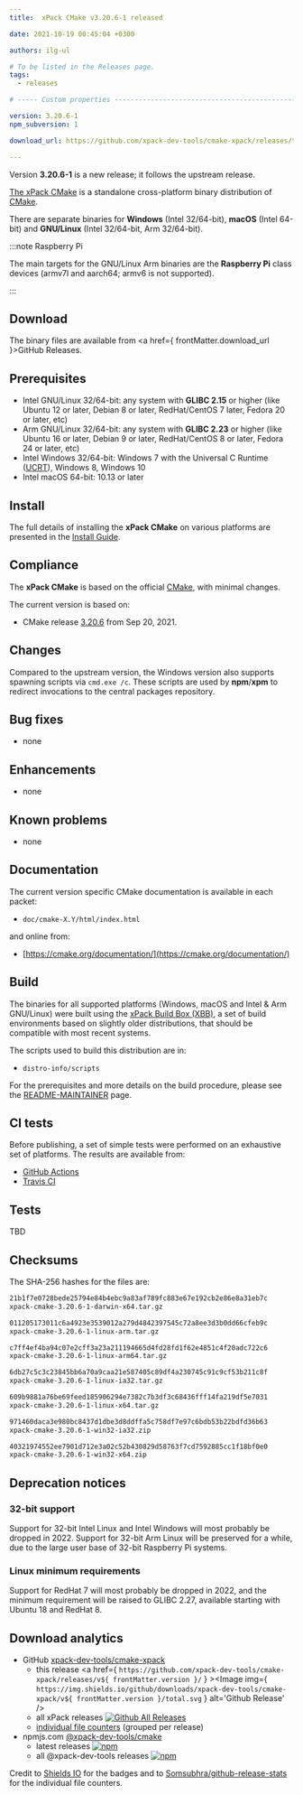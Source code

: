 ```yaml
---
title:  xPack CMake v3.20.6-1 released

date: 2021-10-19 00:45:04 +0300

authors: ilg-ul

# To be listed in the Releases page.
tags:
  - releases

# ----- Custom properties -----------------------------------------------------

version: 3.20.6-1
npm_subversion: 1

download_url: https://github.com/xpack-dev-tools/cmake-xpack/releases/tag/v3.20.6-1/

---
```


Version **3.20.6-1** is a new release; it follows the upstream release.

<!-- truncate -->


[The xPack CMake](https://xpack-dev-tools.github.io/cmake-xpack)
is a standalone cross-platform binary distribution of
[CMake](https://cmake.org).

There are separate binaries for **Windows** (Intel 32/64-bit),
**macOS** (Intel 64-bit) and **GNU/Linux** (Intel 32/64-bit, Arm 32/64-bit).

:::note Raspberry Pi

The main targets for the GNU/Linux Arm
binaries are the **Raspberry Pi** class devices (armv7l and aarch64;
armv6 is not supported).

:::

## Download

The binary files are available from <a href={ frontMatter.download_url }>GitHub Releases</a>.

## Prerequisites

- Intel GNU/Linux 32/64-bit: any system with **GLIBC 2.15** or higher
  (like Ubuntu 12 or later, Debian 8 or later, RedHat/CentOS 7 later,
  Fedora 20 or later, etc)
- Arm GNU/Linux 32/64-bit: any system with **GLIBC 2.23** or higher
  (like Ubuntu 16 or later, Debian 9 or later, RedHat/CentOS 8 or later,
  Fedora 24 or later, etc)
- Intel Windows 32/64-bit: Windows 7 with the Universal C Runtime
  ([UCRT](https://support.microsoft.com/en-us/topic/update-for-universal-c-runtime-in-windows-c0514201-7fe6-95a3-b0a5-287930f3560c)),
  Windows 8, Windows 10
- Intel macOS 64-bit: 10.13 or later

## Install

The full details of installing the **xPack CMake** on various platforms
are presented in the [Install Guide](/docs/install/).

## Compliance

The **xPack CMake** is based on the official
[CMake](https://cmake.org), with minimal changes.

The current version is based on:

- CMake release
[3.20.6](https://github.com/Kitware/CMake/releases/tag/v3.20.6/)
from Sep 20, 2021.

## Changes

Compared to the upstream version, the Windows version also supports
spawning scripts via `cmd.exe /c`. These scripts are used by **npm**/**xpm**
to redirect invocations to the central packages repository.

## Bug fixes

- none

## Enhancements

- none

## Known problems

- none

## Documentation

The current version specific CMake documentation is available in each packet:

- `doc/cmake-X.Y/html/index.html`

and online from:

- [https://cmake.org/documentation/](https://cmake.org/documentation/)

## Build

The binaries for all supported platforms
(Windows, macOS and Intel & Arm GNU/Linux) were built using the
[xPack Build Box (XBB)](https://xpack.github.io/xbb/), a set
of build environments based on slightly older distributions, that should be
compatible with most recent systems.

The scripts used to build this distribution are in:

- `distro-info/scripts`

For the prerequisites and more details on the build procedure, please see the
[README-MAINTAINER](https://github.com/xpack-dev-tools/cmake-xpack/blob/xpack/README-MAINTAINER.md) page.

## CI tests

Before publishing, a set of simple tests were performed on an exhaustive
set of platforms. The results are available from:

- [GitHub Actions](https://github.com/xpack-dev-tools/cmake-xpack/actions/)
- [Travis CI](https://app.travis-ci.com/github/xpack-dev-tools/cmake-xpack/builds/)

## Tests

TBD

## Checksums

The SHA-256 hashes for the files are:

```txt
21b1f7e0728bede25794e84b4ebc9a83af789fc883e67e192cb2e86e8a31eb7c
xpack-cmake-3.20.6-1-darwin-x64.tar.gz

011205173011c6a4923e3539012a279d4842397545c72a8ee3d3b0dd66cfeb9c
xpack-cmake-3.20.6-1-linux-arm.tar.gz

c7ff4ef4ba94c07e2cff3a23a211194665d4fd28fd1f62e4851c4f20adc722c6
xpack-cmake-3.20.6-1-linux-arm64.tar.gz

6db27c5c3c23845bb6a70a9caa21e587405c89df4a230745c91c9cf53b211c8f
xpack-cmake-3.20.6-1-linux-ia32.tar.gz

609b9881a76be69feed185906294e7382c7b3df3c68436fff14fa219df5e7031
xpack-cmake-3.20.6-1-linux-x64.tar.gz

971460daca3e980bc8437d1dbe3d8ddffa5c758df7e97c6bdb53b22bdfd36b63
xpack-cmake-3.20.6-1-win32-ia32.zip

40321974552ee7901d712e3a02c52b430829d58763f7cd7592885cc1f18bf0e0
xpack-cmake-3.20.6-1-win32-x64.zip

```

## Deprecation notices

### 32-bit support

Support for 32-bit Intel Linux and Intel Windows will most probably
be dropped in 2022. Support for 32-bit Arm Linux will be preserved
for a while, due to the large user base of 32-bit Raspberry Pi systems.

### Linux minimum requirements

Support for RedHat 7 will most probably be dropped in 2022, and the
minimum requirement will be raised to GLIBC 2.27, available starting
with Ubuntu 18 and RedHat 8.

## Download analytics

- GitHub [xpack-dev-tools/cmake-xpack](https://github.com/xpack-dev-tools/cmake-xpack/)
  - this release <a href={ `https://github.com/xpack-dev-tools/cmake-xpack/releases/v${ frontMatter.version }/` } ><Image img={ `https://img.shields.io/github/downloads/xpack-dev-tools/cmake-xpack/v${ frontMatter.version }/total.svg` } alt='Github Release' /></a>
  - all xPack releases [![Github All Releases](https://img.shields.io/github/downloads/xpack-dev-tools/cmake-xpack/total.svg)](https://github.com/xpack-dev-tools/cmake-xpack/releases/)
  - [individual file counters](https://somsubhra.github.io/github-release-stats/?username=xpack-dev-tools&repository=cmake-xpack) (grouped per release)
- npmjs.com [@xpack-dev-tools/cmake](https://www.npmjs.com/package/@xpack-dev-tools/cmake)
  - latest releases [![npm](https://img.shields.io/npm/dw/@xpack-dev-tools/cmake.svg)](https://www.npmjs.com/package/@xpack-dev-tools/cmake/)
  - all @xpack-dev-tools releases [![npm](https://img.shields.io/npm/dt/@xpack-dev-tools/cmake.svg)](https://www.npmjs.com/package/@xpack-dev-tools/cmake/)

Credit to [Shields IO](https://shields.io) for the badges and to
[Somsubhra/github-release-stats](https://github.com/Somsubhra/github-release-stats)
for the individual file counters.
